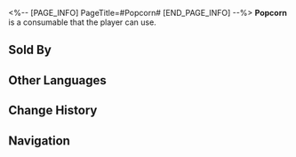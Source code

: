 <%-- [PAGE_INFO]
PageTitle=#Popcorn#
[END_PAGE_INFO] --%>
{{Consumable Infobox
|id          = 408415
|image       = Item Popcorn.png
|type        = undefined
|rarity      = 2
|effect      = Upon use, increases all allies' Break Effect by 30% for the next battle.
|description = Under extreme temperature and pressure, the protein rice expands to an unprecedented level and then explodes with a "bang." Fluffy and tasty, this snack tastes perfect paired with any entertainment.
|effectType  = 
|effectType2 = 
|effectType3 = 
|recipe      = 
|source1     = [[Popcorn Food Truck]]
|source2     = 
|source3     = 
}}
{{Description|''"Not a healthy food, but health is worthless in the face of pleasure."''}}
'''Popcorn''' is a consumable that the player can use.

==Sold By==
{{Shop Availability}}

==Other Languages==
{{Other Languages
|en   = Popcorn
|zhs  = 爆米花
|zht  = 爆米花
|ja   = ポップコーン
|ko   = 팝콘
|es   = Palomitas
|fr   = Pop-corn
|ru   = Попкорн
|th   = Popcorn
|vi   = Bỏng Ngô
|de   = Popcorn
|id   = Popcorn
|pt   = Pipoca
}}

==Change History==
{{Change History|2.0}}

==Navigation==
{{Consumable Navbox}}